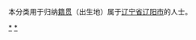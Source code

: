 {{Catnav|頁面分類|各種主題的頁面分類|依中国各省来作的分类|各地中国人|辽宁人}}
{{Catnav|頁面分類|人物|各國人物|中国人|各地中国人|辽宁人}}

本分类用于归纳[[籍贯|籍贯]]（出生地）属于[[辽宁省|辽宁省]][[辽阳市|辽阳市]]的人士。

[[Category:辽宁人|*]]
[[Category:辽阳|*]]